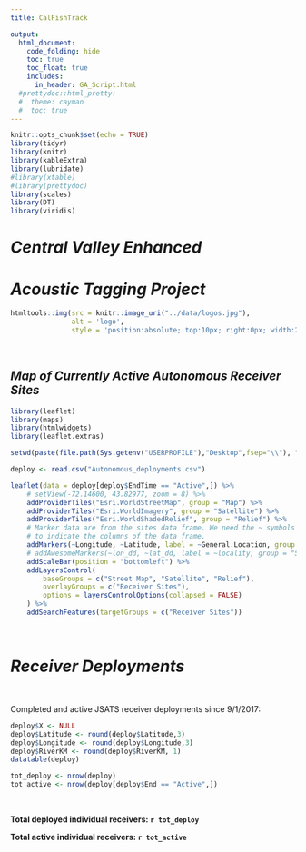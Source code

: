 ```yaml
---
title: CalFishTrack

output:
  html_document:
    code_folding: hide
    toc: true
    toc_float: true
    includes:
      in_header: GA_Script.html
  #prettydoc::html_pretty:
  #  theme: cayman
  #  toc: true
---
```

```r
knitr::opts_chunk$set(echo = TRUE)
library(tidyr)
library(knitr)
library(kableExtra)
library(lubridate)
#library(xtable)
#library(prettydoc)
library(scales)
library(DT)
library(viridis)


```

#  *Central Valley Enhanced*
#  *Acoustic Tagging Project*
```r
htmltools::img(src = knitr::image_uri("../data/logos.jpg"), 
               alt = 'logo', 
               style = 'position:absolute; top:10px; right:0px; width:200px;')
```

<br/>

## *Map of Currently Active Autonomous Receiver Sites*

```r

library(leaflet)
library(maps)
library(htmlwidgets)
library(leaflet.extras)

setwd(paste(file.path(Sys.getenv("USERPROFILE"),"Desktop",fsep="\\"), "\\Real-time data massaging\\products", sep = ""))

deploy <- read.csv("Autonomous_deployments.csv")

leaflet(data = deploy[deploy$EndTime == "Active",]) %>%
    # setView(-72.14600, 43.82977, zoom = 8) %>% 
    addProviderTiles("Esri.WorldStreetMap", group = "Map") %>%
    addProviderTiles("Esri.WorldImagery", group = "Satellite") %>% 
    addProviderTiles("Esri.WorldShadedRelief", group = "Relief") %>%
    # Marker data are from the sites data frame. We need the ~ symbols
    # to indicate the columns of the data frame.
    addMarkers(~Longitude, ~Latitude, label = ~General.Location, group = "Receiver Sites", popup = ~Receiver.Location) %>% 
    # addAwesomeMarkers(~lon_dd, ~lat_dd, label = ~locality, group = "Sites", icon=icons) %>%
    addScaleBar(position = "bottomleft") %>%
    addLayersControl(
        baseGroups = c("Street Map", "Satellite", "Relief"),
        overlayGroups = c("Receiver Sites"),
        options = layersControlOptions(collapsed = FALSE)
    ) %>%
    addSearchFeatures(targetGroups = c("Receiver Sites"))

```

<br/>

# *Receiver Deployments*

<br/>




Completed and active JSATS receiver deployments since 9/1/2017:
```r

deploy$X <- NULL
deploy$Latitude <- round(deploy$Latitude,3)
deploy$Longitude <- round(deploy$Longitude,3)
deploy$RiverKM <- round(deploy$RiverKM, 1)
datatable(deploy)

tot_deploy <- nrow(deploy)
tot_active <- nrow(deploy[deploy$End == "Active",])

```

<br/>

**Total deployed individual receivers: `r tot_deploy`**

**Total active individual receivers: `r tot_active`**

<br/>

